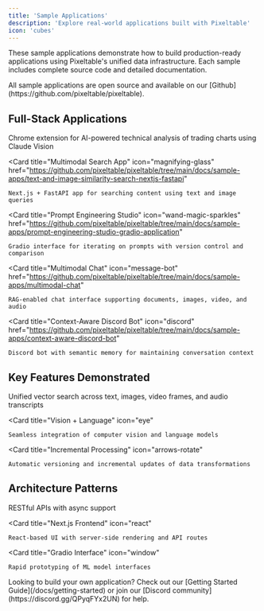 ```yaml
---
title: 'Sample Applications'
description: 'Explore real-world applications built with Pixeltable'
icon: 'cubes'
---
```


These sample applications demonstrate how to build production-ready applications using Pixeltable's unified data infrastructure. Each sample includes complete source code and detailed documentation.

<Info>
All sample applications are open source and available on our [Github](https://github.com/pixeltable/pixeltable).
</Info>

## Full-Stack Applications

<CardGroup cols={2}>
  <Card
    title="Trading Insights Extension"
    icon="chart-candlestick"
    href="https://github.com/pixeltable/pixeltable/tree/main/docs/sample-apps/ai-based-trading-insight-chrome-extension"
  >
    Chrome extension for AI-powered technical analysis of trading charts using Claude Vision
  </Card>

  <Card
    title="Multimodal Search App"
    icon="magnifying-glass"
    href="https://github.com/pixeltable/pixeltable/tree/main/docs/sample-apps/text-and-image-similarity-search-nextjs-fastapi"
  >
    Next.js + FastAPI app for searching content using text and image queries
  </Card>

  <Card
    title="Prompt Engineering Studio"
    icon="wand-magic-sparkles"
    href="https://github.com/pixeltable/pixeltable/tree/main/docs/sample-apps/prompt-engineering-studio-gradio-application"
  >
    Gradio interface for iterating on prompts with version control and comparison
  </Card>

  <Card
    title="Multimodal Chat"
    icon="message-bot"
    href="https://github.com/pixeltable/pixeltable/tree/main/docs/sample-apps/multimodal-chat"
  >
    RAG-enabled chat interface supporting documents, images, video, and audio
  </Card>

  <Card
    title="Context-Aware Discord Bot"
    icon="discord"
    href="https://github.com/pixeltable/pixeltable/tree/main/docs/sample-apps/context-aware-discord-bot"
  >
    Discord bot with semantic memory for maintaining conversation context
  </Card>
</CardGroup>

## Key Features Demonstrated

<CardGroup cols={3}>
  <Card
    title="Multimodal RAG"
    icon="database"
  >
    Unified vector search across text, images, video frames, and audio transcripts
  </Card>

  <Card
    title="Vision + Language"
    icon="eye"
  >
    Seamless integration of computer vision and language models
  </Card>

  <Card
    title="Incremental Processing"
    icon="arrows-rotate"
  >
    Automatic versioning and incremental updates of data transformations
  </Card>
</CardGroup>

## Architecture Patterns

<CardGroup cols={3}>
  <Card
    title="FastAPI Backend"
    icon="server"
  >
    RESTful APIs with async support
  </Card>

  <Card
    title="Next.js Frontend"
    icon="react"
  >
    React-based UI with server-side rendering and API routes
  </Card>

  <Card
    title="Gradio Interface"
    icon="window"
  >
    Rapid prototyping of ML model interfaces
  </Card>
</CardGroup>

<Note>
  Looking to build your own application? Check out our [Getting Started Guide](/docs/getting-started) or join our [Discord community](https://discord.gg/QPyqFYx2UN) for help.
</Note>